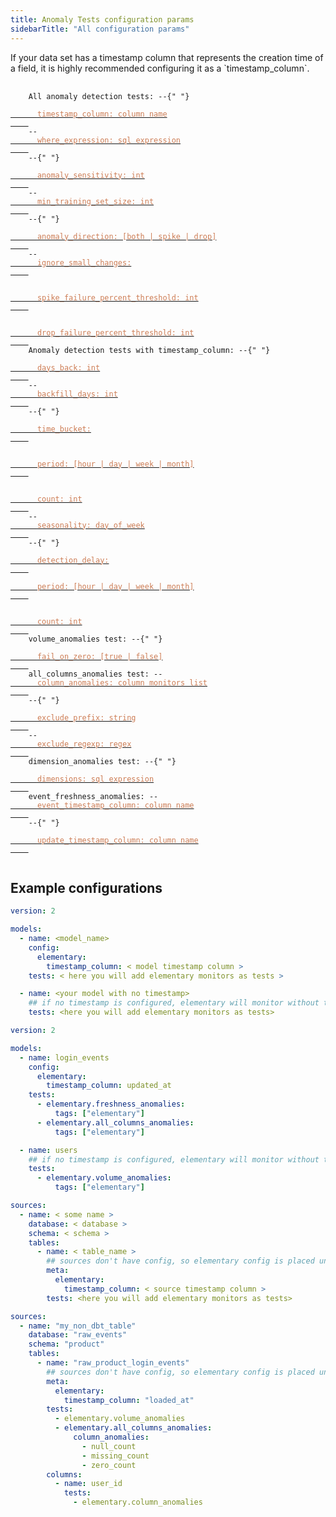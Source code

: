 ```yaml
---
title: Anomaly Tests configuration params
sidebarTitle: "All configuration params"
---
```


<Tip>
  If your data set has a timestamp column that represents the creation time of a
  field, it is highly recommended configuring it as a `timestamp_column`.
</Tip>

<pre>
  <code>
    All anomaly detection tests: --{" "}
    <a href="/data-tests/anomaly-detection-configuration/timestamp-column">
      <font color="#CD7D55">timestamp_column: column name</font>
    </a>
    -- <a href="/data-tests/anomaly-detection-configuration/where-expression">
      <font color="#CD7D55">where_expression: sql expression</font>
    </a>
    --{" "}
    <a href="/data-tests/anomaly-detection-configuration/anomaly-sensitivity">
      <font color="#CD7D55">anomaly_sensitivity: int</font>
    </a>
    -- <a href="/data-tests/anomaly-detection-configuration/min-training-set-size">
      <font color="#CD7D55">min_training_set_size: int</font>
    </a>
    --{" "}
    <a href="/data-tests/anomaly-detection-configuration/anomaly-direction">
      <font color="#CD7D55">anomaly_direction: [both | spike | drop]</font>
    </a>
    -- <a href="/data-tests/anomaly-detection-configuration/ignore_small_changes">
      <font color="#CD7D55">ignore_small_changes:</font>
    </a>
    &nbsp;&nbsp;&nbsp;&nbsp;
    <a href="/data-tests/anomaly-detection-configuration/ignore_small_changes">
      <font color="#CD7D55">spike_failure_percent_threshold: int</font>
    </a>
    &nbsp;&nbsp;&nbsp;&nbsp;
    <a href="/data-tests/anomaly-detection-configuration/ignore_small_changes">
      <font color="#CD7D55">drop_failure_percent_threshold: int</font>
    </a>
    Anomaly detection tests with timestamp_column: --{" "}
    <a href="/data-tests/anomaly-detection-configuration/days-back">
      <font color="#CD7D55">days_back: int</font>
    </a>
    -- <a href="/data-tests/anomaly-detection-configuration/backfill-days">
      <font color="#CD7D55">backfill_days: int</font>
    </a>
    --{" "}
    <a href="/data-tests/anomaly-detection-configuration/time-bucket">
      <font color="#CD7D55">time_bucket:</font>
    </a>
    &nbsp;&nbsp;&nbsp;&nbsp;
    <a href="/data-tests/anomaly-detection-configuration/time-bucket">
      <font color="#CD7D55">period: [hour | day | week | month]</font>
    </a>
    &nbsp;&nbsp;&nbsp;&nbsp;
    <a href="/data-tests/anomaly-detection-configuration/time-bucket">
      <font color="#CD7D55">count: int</font>
    </a>
    -- <a href="/data-tests/anomaly-detection-configuration/seasonality">
      <font color="#CD7D55">seasonality: day_of_week</font>
    </a>
    --{" "}
    <a href="/data-tests/anomaly-detection-configuration/detection-delay">
      <font color="#CD7D55">detection_delay:</font>
    </a>
    &nbsp;&nbsp;&nbsp;&nbsp;<a href="/data-tests/anomaly-detection-configuration/detection-delay">
      <font color="#CD7D55">period: [hour | day | week | month]</font>
    </a>
    &nbsp;&nbsp;&nbsp;&nbsp;
    <a href="/data-tests/anomaly-detection-configuration/detection-delay">
      <font color="#CD7D55">count: int</font>
    </a>
    volume_anomalies test: --{" "}
    <a href="/data-tests/anomaly-detection-configuration/fail_on_zero">
      <font color="#CD7D55">fail_on_zero: [true | false]</font>
    </a>
    all_columns_anomalies test: -- <a href="/data-tests/anomaly-detection-configuration/column-anomalies">
      <font color="#CD7D55">column_anomalies: column monitors list</font>
    </a>
    --{" "}
    <a href="/data-tests/anomaly-detection-configuration/exclude_prefix">
      <font color="#CD7D55">exclude_prefix: string</font>
    </a>
    -- <a href="/data-tests/anomaly-detection-configuration/exclude_regexp">
      <font color="#CD7D55">exclude_regexp: regex</font>
    </a>
    dimension_anomalies test: --{" "}
    <a href="/data-tests/anomaly-detection-configuration/dimensions">
      <font color="#CD7D55">dimensions: sql expression</font>
    </a>
    event_freshness_anomalies: -- <a href="/data-tests/anomaly-detection-configuration/event_timestamp_column">
      <font color="#CD7D55">event_timestamp_column: column name</font>
    </a>
    --{" "}
    <a href="/data-tests/anomaly-detection-configuration/update_timestamp_column">
      <font color="#CD7D55">update_timestamp_column: column name</font>
    </a>
  </code>
</pre>

## Example configurations

<CodeGroup>

```yml properties.yml
version: 2

models:
  - name: <model_name>
    config:
      elementary:
        timestamp_column: < model timestamp column >
    tests: < here you will add elementary monitors as tests >

  - name: <your model with no timestamp>
    ## if no timestamp is configured, elementary will monitor without time filtering
    tests: <here you will add elementary monitors as tests>
```

```yml Example
version: 2

models:
  - name: login_events
    config:
      elementary:
        timestamp_column: updated_at
    tests:
      - elementary.freshness_anomalies:
          tags: ["elementary"]
      - elementary.all_columns_anomalies:
          tags: ["elementary"]

  - name: users
    ## if no timestamp is configured, elementary will monitor without time filtering
    tests:
      - elementary.volume_anomalies:
          tags: ["elementary"]
```

```yml sources_properties.yml
sources:
  - name: < some name >
    database: < database >
    schema: < schema >
    tables:
      - name: < table_name >
        ## sources don't have config, so elementary config is placed under 'meta'
        meta:
          elementary:
            timestamp_column: < source timestamp column >
        tests: <here you will add elementary monitors as tests>
```

```yml Example
sources:
  - name: "my_non_dbt_table"
    database: "raw_events"
    schema: "product"
    tables:
      - name: "raw_product_login_events"
        ## sources don't have config, so elementary config is placed under 'meta'
        meta:
          elementary:
            timestamp_column: "loaded_at"
        tests:
          - elementary.volume_anomalies
          - elementary.all_columns_anomalies:
              column_anomalies:
                - null_count
                - missing_count
                - zero_count
        columns:
          - name: user_id
            tests:
              - elementary.column_anomalies
```

</CodeGroup>
